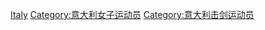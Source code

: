 [[Category:各国女子击剑运动员|Italy]]
[[Category:意大利女子运动员|Category:意大利女子运动员]]
[[Category:意大利击剑运动员|Category:意大利击剑运动员]]